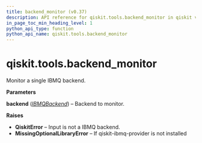 ```yaml
---
title: backend_monitor (v0.37)
description: API reference for qiskit.tools.backend_monitor in qiskit v0.37
in_page_toc_min_heading_level: 1
python_api_type: function
python_api_name: qiskit.tools.backend_monitor
---
```


<span id="qiskit-tools-backend-monitor" />

# qiskit.tools.backend\_monitor

<Function id="qiskit.tools.backend_monitor" isDedicatedPage={true} github="https://github.com/qiskit/qiskit/tree/stable/0.21/qiskit/tools/monitor/overview.py" signature="backend_monitor(backend)">
  Monitor a single IBMQ backend.

  **Parameters**

  **backend** ([*IBMQBackend*](qiskit.providers.ibmq.IBMQBackend "qiskit.providers.ibmq.IBMQBackend")) – Backend to monitor.

  **Raises**

  *   **QiskitError** – Input is not a IBMQ backend.
  *   **MissingOptionalLibraryError** – If qiskit-ibmq-provider is not installed
</Function>

